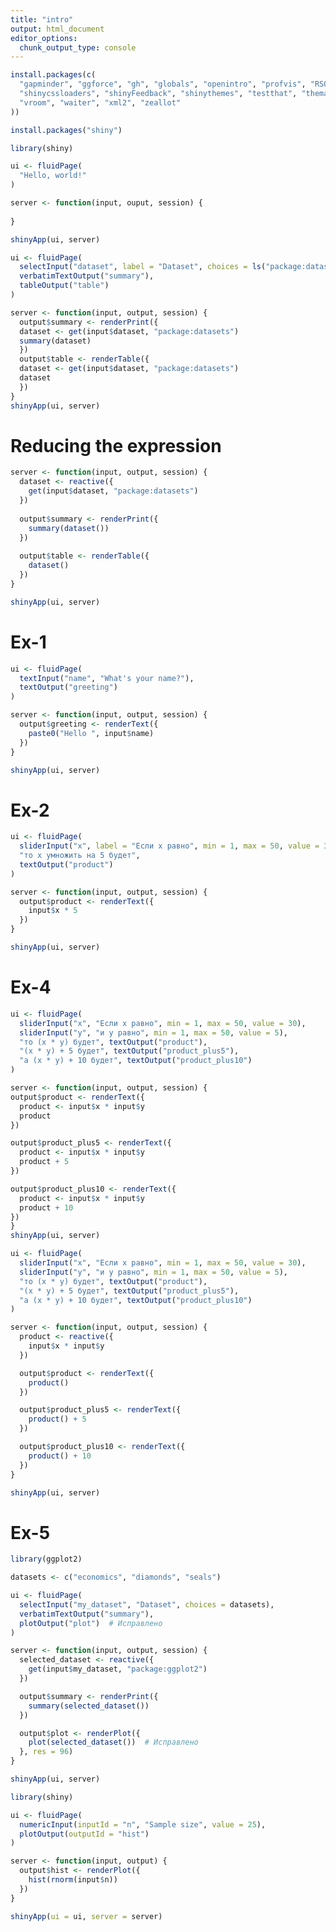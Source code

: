 ```yaml
---
title: "intro"
output: html_document
editor_options: 
  chunk_output_type: console
---
```


```r
install.packages(c(
  "gapminder", "ggforce", "gh", "globals", "openintro", "profvis", "RSQLite", "shiny",
  "shinycssloaders", "shinyFeedback", "shinythemes", "testthat", "thematic", "tidyverse",
  "vroom", "waiter", "xml2", "zeallot"
))

install.packages("shiny")
```

```r
library(shiny)
```

```r
ui <- fluidPage(
  "Hello, world!"
)

server <- function(input, ouput, session) {
  
}

shinyApp(ui, server)
```

```r
ui <- fluidPage(
  selectInput("dataset", label = "Dataset", choices = ls("package:datasets")),
  verbatimTextOutput("summary"),
  tableOutput("table")
)
```

```r
server <- function(input, output, session) {
  output$summary <- renderPrint({
  dataset <- get(input$dataset, "package:datasets")
  summary(dataset)
  })
  output$table <- renderTable({
  dataset <- get(input$dataset, "package:datasets")
  dataset
  })
}
shinyApp(ui, server)
```
# Reducing the expression
```r
server <- function(input, output, session) {
  dataset <- reactive({
    get(input$dataset, "package:datasets")
  })
  
  output$summary <- renderPrint({
    summary(dataset())
  })
  
  output$table <- renderTable({
    dataset()
  })
}

shinyApp(ui, server)
```
# Ex-1
```r
ui <- fluidPage(
  textInput("name", "What's your name?"),
  textOutput("greeting")
)

server <- function(input, output, session) {
  output$greeting <- renderText({
    paste0("Hello ", input$name)
  })
}

shinyApp(ui, server)
```
# Ex-2
```r
ui <- fluidPage(
  sliderInput("x", label = "Если x равно", min = 1, max = 50, value = 30),
  "то x умножить на 5 будет",
  textOutput("product")
)

server <- function(input, output, session) {
  output$product <- renderText({
    input$x * 5
  })
}

shinyApp(ui, server)
```
# Ex-4
```r
ui <- fluidPage(
  sliderInput("x", "Если x равно", min = 1, max = 50, value = 30),
  sliderInput("y", "и y равно", min = 1, max = 50, value = 5),
  "то (x * y) будет", textOutput("product"),
  "(x * y) + 5 будет", textOutput("product_plus5"),
  "а (x * y) + 10 будет", textOutput("product_plus10")
)

server <- function(input, output, session) {
output$product <- renderText({
  product <- input$x * input$y
  product
})

output$product_plus5 <- renderText({
  product <- input$x * input$y
  product + 5
})

output$product_plus10 <- renderText({
  product <- input$x * input$y
  product + 10
})
}
shinyApp(ui, server)
```

```r
ui <- fluidPage(
  sliderInput("x", "Если x равно", min = 1, max = 50, value = 30),
  sliderInput("y", "и y равно", min = 1, max = 50, value = 5),
  "то (x * y) будет", textOutput("product"),
  "(x * y) + 5 будет", textOutput("product_plus5"),
  "а (x * y) + 10 будет", textOutput("product_plus10")
)

server <- function(input, output, session) {
  product <- reactive({
    input$x * input$y
  })

  output$product <- renderText({
    product()
  })

  output$product_plus5 <- renderText({
    product() + 5
  })

  output$product_plus10 <- renderText({
    product() + 10
  })
}

shinyApp(ui, server)
```
# Ex-5
```r
library(ggplot2)

datasets <- c("economics", "diamonds", "seals")

ui <- fluidPage(
  selectInput("my_dataset", "Dataset", choices = datasets),
  verbatimTextOutput("summary"),
  plotOutput("plot")  # Исправлено
)

server <- function(input, output, session) {
  selected_dataset <- reactive({
    get(input$my_dataset, "package:ggplot2")
  })

  output$summary <- renderPrint({
    summary(selected_dataset())
  })

  output$plot <- renderPlot({
    plot(selected_dataset())  # Исправлено
  }, res = 96)
}

shinyApp(ui, server)
```

```r
library(shiny)

ui <- fluidPage(
  numericInput(inputId = "n", "Sample size", value = 25),
  plotOutput(outputId = "hist")
)

server <- function(input, output) {
  output$hist <- renderPlot({
    hist(rnorm(input$n))
  })
}

shinyApp(ui = ui, server = server)
```




















